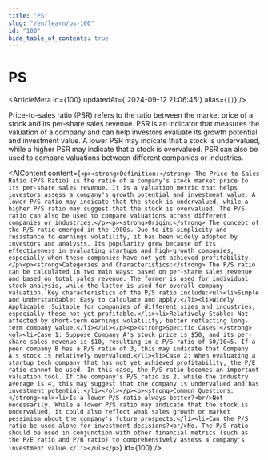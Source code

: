 ```yaml
---
title: "PS"
slug: "/en/learn/ps-100"
id: "100"
hide_table_of_contents: true
---
```



# PS

<ArticleMeta id={100} updatedAt={'2024-09-12 21:06:45'} alias={`[]`} />
<div className='border-solid border-b border-t-0 my-4 border-[var(--ifm-color-gray-300)]' />

Price-to-sales ratio (PSR) refers to the ratio between the market price of a stock and its per-share sales revenue. PSR is an indicator that measures the valuation of a company and can help investors evaluate its growth potential and investment value. A lower PSR may indicate that a stock is undervalued, while a higher PSR may indicate that a stock is overvalued. PSR can also be used to compare valuations between different companies or industries.

<AIContent content={`<p><strong>Definition:</strong> The Price-to-Sales Ratio (P/S Ratio) is the ratio of a company's stock market price to its per-share sales revenue. It is a valuation metric that helps investors assess a company's growth potential and investment value. A lower P/S ratio may indicate that the stock is undervalued, while a higher P/S ratio may suggest that the stock is overvalued. The P/S ratio can also be used to compare valuations across different companies or industries.</p><p><strong>Origin:</strong> The concept of the P/S ratio emerged in the 1980s. Due to its simplicity and resistance to earnings volatility, it has been widely adopted by investors and analysts. Its popularity grew because of its effectiveness in evaluating startups and high-growth companies, especially when these companies have not yet achieved profitability.</p><p><strong>Categories and Characteristics:</strong> The P/S ratio can be calculated in two main ways: based on per-share sales revenue and based on total sales revenue. The former is used for individual stock analysis, while the latter is used for overall company valuation. Key characteristics of the P/S ratio include:<ul><li>Simple and Understandable: Easy to calculate and apply.</li><li>Widely Applicable: Suitable for companies of different sizes and industries, especially those not yet profitable.</li><li>Relatively Stable: Not affected by short-term earnings volatility, better reflecting long-term company value.</li></ul></p><p><strong>Specific Cases:</strong><ol><li>Case 1: Suppose Company A's stock price is $50, and its per-share sales revenue is $10, resulting in a P/S ratio of 50/10=5. If a peer company B has a P/S ratio of 3, this may indicate that Company A's stock is relatively overvalued.</li><li>Case 2: When evaluating a startup tech company that has not yet achieved profitability, the P/E ratio cannot be used. In this case, the P/S ratio becomes an important valuation tool. If the company's P/S ratio is 2, while the industry average is 4, this may suggest that the company is undervalued and has investment potential.</li></ol></p><p><strong>Common Questions:</strong><ul><li>Is a lower P/S ratio always better?<br/>Not necessarily. While a lower P/S ratio may indicate that the stock is undervalued, it could also reflect weak sales growth or market pessimism about the company's future prospects.</li><li>Can the P/S ratio be used alone for investment decisions?<br/>No. The P/S ratio should be used in conjunction with other financial metrics (such as the P/E ratio and P/B ratio) to comprehensively assess a company's investment value.</li></ul></p>`} id={100} />
